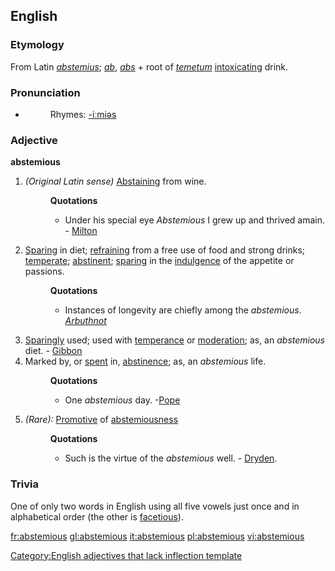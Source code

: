 ==English==
===Etymology===
From Latin ''[[abstemius]]''; ''[[ab]]'', ''[[abs]]'' + root of ''[[temetum]]'' [[intoxicating]] drink.

===Pronunciation===
*{{IPA|/æbˈstɛmi.əs/}}
*:Rhymes: [[Rhymes:English:-iːmiəs|-iːmiəs]]

===Adjective===
'''abstemious'''
#''(Original Latin sense)'' [[Abstaining]] from wine. 
#:'''Quotations'''
#:*Under his special eye ''Abstemious'' I grew up and thrived amain. - [[Milton ]]
#[[Sparing]] in diet; [[refraining]] from a free use of food and strong drinks; [[temperate]]; [[abstinent]]; [[sparing]] in the [[indulgence]] of the appetite or passions.
#:'''Quotations'''
#:*Instances of longevity are chiefly among the ''abstemious''. ''[[Arbuthnot]]''
#[[Sparingly]] used; used with [[temperance]] or [[moderation]]; as, an ''abstemious'' diet. - [[Gibbon]]
#Marked by, or [[spent]] in, [[abstinence]]; as, an ''abstemious'' life.
#:'''Quotations'''
#:*One ''abstemious'' day. -[[Pope]]
#''(Rare):'' [[Promotive]] of [[abstemiousness]]
#:'''Quotations'''
#:*Such is the virtue of the ''abstemious'' well. - [[Dryden]].
{{seeCites}}

===Trivia===
One of only two words in English using all five vowels just once and in alphabetical order (the other is [[facetious]]).

[[Category:English adjectives that lack inflection template]]

[[fr:abstemious]]
[[gl:abstemious]]
[[it:abstemious]]
[[pl:abstemious]]
[[vi:abstemious]]